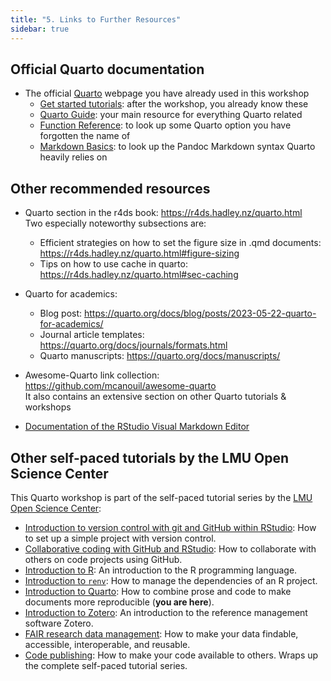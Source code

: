 ```yaml
---
title: "5. Links to Further Resources"
sidebar: true
---
```


## Official Quarto documentation

- The official [Quarto](https://quarto.org/) webpage you have already used in this workshop
    - [Get started tutorials](https://quarto.org/docs/get-started/): after the workshop, you already know these
    - [Quarto Guide](https://quarto.org/docs/guide/): your main resource for everything Quarto related
    - [Function Reference](https://quarto.org/docs/reference/): to look up some Quarto option you have forgotten the name of
    - [Markdown Basics](https://quarto.org/docs/authoring/markdown-basics.html): to look up the Pandoc Markdown syntax Quarto heavily relies on

## Other recommended resources

- Quarto section in the r4ds book: <https://r4ds.hadley.nz/quarto.html>  
  Two especially noteworthy subsections are:
  
    - Efficient strategies on how to set the figure size in .qmd documents:  
    <https://r4ds.hadley.nz/quarto.html#figure-sizing>
    - Tips on how to use cache in quarto:  
    <https://r4ds.hadley.nz/quarto.html#sec-caching>
    
- Quarto for academics:
    - Blog post: <https://quarto.org/docs/blog/posts/2023-05-22-quarto-for-academics/>
    - Journal article templates: <https://quarto.org/docs/journals/formats.html>
    - Quarto manuscripts: <https://quarto.org/docs/manuscripts/>
    
- Awesome-Quarto link collection: <https://github.com/mcanouil/awesome-quarto>  
  It also contains an extensive section on other Quarto tutorials & workshops

- [Documentation of the RStudio Visual Markdown Editor](https://rstudio.github.io/visual-markdown-editing/)

## Other self-paced tutorials by the LMU Open Science Center

This Quarto workshop is part of the self-paced tutorial series by the [LMU Open Science Center](https://www.osc.uni-muenchen.de/index.html):

- [Introduction to version control with git and GitHub within RStudio](https://lmu-osc.github.io/Introduction-RStudio-Git-GitHub/): How to set up a simple project with version control.
- [Collaborative coding with GitHub and RStudio](https://lmu-osc.github.io/Collaborative-RStudio-GitHub/): How to collaborate with others on code projects using GitHub.
- [Introduction to R](https://lmu-osc.github.io/introduction-to-R/): An introduction to the R programming language.
- [Introduction to `renv`](https://lmu-osc.github.io/introduction-to-renv/): How to manage the dependencies of an R project.
- [Introduction to Quarto](https://lmu-osc.github.io/introduction-to-Quarto/): How to combine prose and code to make documents more reproducible (**you are here**).
- [Introduction to Zotero](https://lmu-osc.github.io/introduction-to-zotero/): An introduction to the reference management software Zotero.
- [FAIR research data management](https://lmu-osc.github.io/FAIR-Data-Management/): How to make your data findable, accessible, interoperable, and reusable.
- [Code publishing](https://lmu-osc.github.io/code-publishing/): How to make your code available to others. Wraps up the complete self-paced tutorial series.

